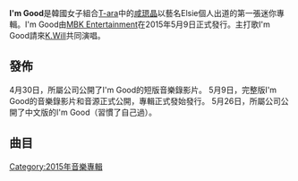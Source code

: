 {{CJK-New-Char|24A12|ver=B}}


{{unreferenced|time=2016-02-17T22:39:33+00:00}}
{{Infobox album <!-- See Wikipedia:WikiProject_Albums -->
| Name        = I'm Good
| Type        = 迷你專輯
| Artist      = [[咸𤨒晶|咸𤨒晶]]
| Cover       = 
| Alt         =
| Released    = 2015年5月9日
| Recorded    = 2015
| Genre       = [[K-pop|K-pop]]
| Length      = 18:23
| Label       = {{Flatlist|
*[[MBK_Entertainment|MBK]]
*[[LOEN_Entertainment|LOEN]]
*[[Inter_Park|Interpark INT]]}}
| Producer    = 
| Last album  = 
| This album  = '''''I'm Good'''''<br />(2015)
| Next album  = "[[Good_Bye_(Ep)|Good Bye]]"<br />(2015)
| Misc        = {{Singles
  | Name           = I'm Good
  | Type           = ep
  | Single 1       = I'm Good (featuring K.Will)
  | Single 1 date  = May 9, 2015
 }}
 }}

'''I'm Good'''是韓國女子組合[[T-ara|T-ara]]中的[[咸𤨒晶|咸𤨒晶]]以藝名Elsie個人出道的第一張迷你專輯。I'm Good由[[MBK_Entertainment|MBK Entertainment]]在2015年5月9日正式發行。主打歌I'm Good請來[[K.Will|K.Will]]共同演唱。

==發佈==
4月30日，所屬公司公開了I'm Good的短版音樂錄影片。
5月9日，完整版I'm Good的音樂錄影片和音源正式公開，專輯正式發始發行。
5月26日，所屬公司公開了中文版的I'm Good（習慣了自己過）。

==曲目==
{{Track listing
| collapsed       = no
| headline        = 
| extra_column    =
| total_length    = 18:16
| all_writing     =
| all_lyrics      =
| all_music       =
| title1          = I'm Good  
| note1           = <!-- 혼자가 편해졌어--> featuring  K.Will
| writer1         = 
| lyrics1         = 
| music1          = 
| length1         = 3:10
| title2          = 淚雨
| note2           = 눈물비
| writer2         =
| lyrics2         = 
| music2          = 
| length2         = 3:59
| title3          = Love Effect
| note3           = 
| writer3         = 
| lyrics3         =
| music3          = 
| length3         = 3:26
| title4          = I'm Good
| note4           = Solo版本
| writer4         =
| lyrics4         = 
| music4          = 
| length4         = 3:10
| title5          = I'm Good
| note5           = 純音樂
| writer5         =
| lyrics5         = 
| music5          = 
| length5         = 3:10
}}

[[Category:2015年音樂專輯|Category:2015年音樂專輯]]